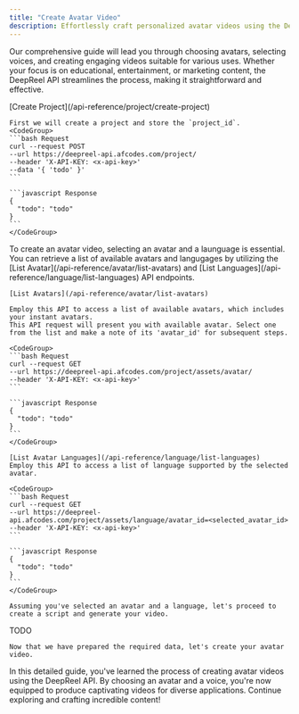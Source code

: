 ```yaml
---
title: "Create Avatar Video"
description: Effortlessly craft personalized avatar videos using the DeepReel API.
---
```


Our comprehensive guide will lead you through choosing avatars, selecting voices, and creating engaging videos suitable for various uses. Whether your focus is on educational, entertainment, or marketing content, the DeepReel API streamlines the process, making it straightforward and effective.

<Steps>
  <Step title="Create a Projcet (Skip if already exists)">
    [Create Project](/api-reference/project/create-project)

    First we will create a project and store the `project_id`.
    <CodeGroup>
    ```bash Request
    curl --request POST
    --url https://deepreel-api.afcodes.com/project/
    --header 'X-API-KEY: <x-api-key>'
    --data '{ 'todo' }'
    ```

    ```javascript Response
    {
      "todo": "todo"
    }
    ```
    </CodeGroup>

  </Step>

  <Step title="Get List of Languages and Avatars">
    To create an avatar video, selecting an avatar and a launguage is essential. You
    can retrieve a list of available avatars and langugages by utilizing the [List
    Avatar](/api-reference/avatar/list-avatars) and [List
    Languages](/api-reference/language/list-languages) API endpoints.

    [List Avatars](/api-reference/avatar/list-avatars)

    Employ this API to access a list of available avatars, which includes your instant avatars.
    This API request will present you with available avatar. Select one from the list and make a note of its 'avatar_id' for subsequent steps.

    <CodeGroup>
    ```bash Request
    curl --request GET
    --url https://deepreel-api.afcodes.com/project/assets/avatar/
    --header 'X-API-KEY: <x-api-key>'
    ```

    ```javascript Response
    {
      "todo": "todo"
    }
    ```
    </CodeGroup>

    [List Avatar Languages](/api-reference/language/list-languages)
    Employ this API to access a list of language supported by the selected avatar.

    <CodeGroup>
    ```bash Request
    curl --request GET
    --url https://deepreel-api.afcodes.com/project/assets/language/avatar_id=<selected_avatar_id>
    --header 'X-API-KEY: <x-api-key>'
    ```

    ```javascript Response
    {
      "todo": "todo"
    }
    ```
    </CodeGroup>

    Assuming you've selected an avatar and a language, let's proceed to create a script and generate your video.

  </Step>

  <Step title="Prepare script">
    TODO

    Now that we have prepared the required data, let's create your avatar video.

  </Step>

<Step title="Generate Video">
  <Snippet file="generate-video.mdx" />
</Step>

<Step title="Checking Video Status">
  <Snippet file="checking-video-status.mdx" />
</Step>

  <Step title="Download the Video">
     <Snippet file="download-video.mdx" />
  </Step>
</Steps>

In this detailed guide, you've learned the process of creating avatar videos using the DeepReel API. By choosing an avatar and a voice, you're now equipped to produce captivating videos for diverse applications. Continue exploring and crafting incredible content!
